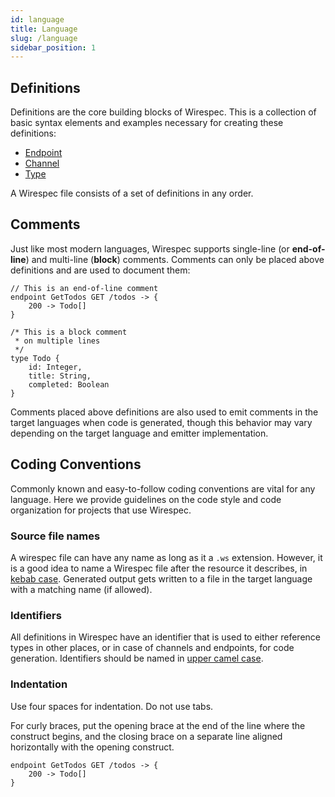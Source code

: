 ```yaml
---
id: language
title: Language
slug: /language
sidebar_position: 1
---
```


## Definitions

Definitions are the core building blocks of Wirespec. This is a collection of basic syntax elements and examples
necessary for creating these definitions:
 - [Endpoint](language/endpoints)
 - [Channel](language/channels)
 - [Type](language/types)

A Wirespec file consists of a set of definitions in any order.

## Comments

Just like most modern languages, Wirespec supports single-line (or **end-of-line**) and multi-line (**block**) comments. Comments can only be placed above definitions and are used to document them:

```wirespec
// This is an end-of-line comment
endpoint GetTodos GET /todos -> {
    200 -> Todo[]
}

/* This is a block comment
 * on multiple lines
 */
type Todo {
    id: Integer,
    title: String,
    completed: Boolean
}
```

Comments placed above definitions are also used to emit comments in the target languages when code is generated, though this behavior may vary depending on the target language and emitter implementation.

## Coding Conventions

Commonly known and easy-to-follow coding conventions are vital for any language. Here we provide guidelines on the code
style and code organization for projects that use Wirespec.

### Source file names

A wirespec file can have any name as long as it a `.ws` extension. However, it is a good idea to name a Wirespec
file after the resource it describes, in [kebab case](https://en.wikipedia.org/wiki/Letter_case#Kebab_case). Generated
output gets written to a file in the target language with a matching name (if allowed).

### Identifiers

All definitions in Wirespec have an identifier that is used to either reference types in other places, or in case of
channels and endpoints, for code generation. Identifiers should be named in
[upper camel case](https://en.wikipedia.org/wiki/Camel_case).

### Indentation

Use four spaces for indentation. Do not use tabs.

For curly braces, put the opening brace at the end of the line where the construct begins, and the closing brace on a
separate line aligned horizontally with the opening construct.

```wirespec
endpoint GetTodos GET /todos -> {
    200 -> Todo[]
}
```
